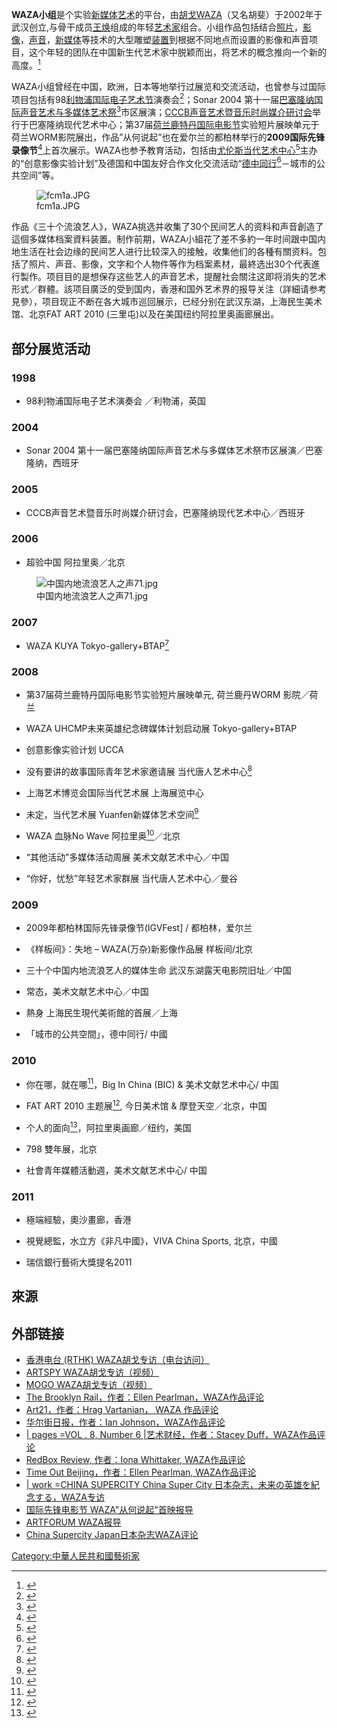 {{advert|time=2018-11-13T13:03:49+00:00}}
{{autobiography|time=2018-11-13T13:03:49+00:00}}
'''WAZA小组'''是个实验[[新媒体艺术|新媒体艺术]]的平台，由[[胡戈WAZA|胡戈WAZA]]（又名胡斐）于2002年于武汉创立,与骨干成员[[王焕|王焕]]组成的年轻[[艺术家|艺术家]]组合。小组作品包括结合[[照片|照片]]，[[影像|影像]]，[[声音|声音]]，[[新媒体|新媒体]]等技术的大型雕塑[[装置|装置]]到根据不同地点而设置的影像和声音项目，这个年轻的团队在中国新生代艺术家中脱颖而出，将艺术的概念推向一个新的高度。<ref>{{Cite web |url=http://www.waza.me/ |title=waza |access-date=2019-12-21 |archive-url=https://web.archive.org/web/20180929052444/http://waza.me/ |archive-date=2018-09-29 |dead-url=yes }}</ref>

WAZA小组曾经在中国，欧洲，日本等地举行过展览和交流活动，也曾参与过国际项目包括有98[[利物浦国际电子艺术节|利物浦国际电子艺术节]]演奏会<ref>{{cite web|url=http://www.isea-web.org/|title=Inter-Society for Electronic Arts (ISEA)|3=|accessdate=2010-04-30|archive-date=2011-02-20|archive-url=https://web.archive.org/web/20110220223017/http://www.isea-web.org/|dead-url=no}}</ref>；Sonar 2004 第十一届[[巴塞隆纳国际声音艺术与多媒体艺术祭|巴塞隆纳国际声音艺术与多媒体艺术祭]]<ref>{{cite web|url=http://www.sonar.es/2004/eng/home.cfm|title=Sonar 2004|3=|deadurl=yes|archiveurl=https://web.archive.org/web/20100515024338/http://sonar.es/2004/eng/home.cfm|archivedate=2010-05-15|accessdate=2010-04-30}}</ref>市区展演；[[CCCB声音艺术暨音乐时尚媒介研讨会|CCCB声音艺术暨音乐时尚媒介研讨会]]举行于巴塞隆纳现代艺术中心；第37届[[荷兰鹿特丹国际电影节|荷兰鹿特丹国际电影节]]实验短片展映单元于荷兰WORM影院展出，作品”从何说起”也在爱尔兰的都柏林举行的'''2009国际先锋录像节'''<ref>{{cite web |url=http://www.igvfest.com/ |title=International Guerrilla Video Festival (IGVFest) Dublin 2009 |3= |access-date=2010-04-28 |archive-date=2022-01-02 |archive-url=https://web.archive.org/web/20220102184524/http://www.igvfest.com/ }}</ref>上首次展示。WAZA也参予教育活动，包括由[[尤伦斯当代艺术中心|尤伦斯当代艺术中心]]<ref>{{cite web|url=http://www.ucca.org.cn/portal/home/index.798?lang=zh_CN|title=尤伦斯当代艺术中心|deadurl=yes|archiveurl=https://web.archive.org/web/20100414053846/http://www.ucca.org.cn/portal/home/index.798?lang=zh_CN|archivedate=2010-04-14|accessdate=2010-04-30}}</ref>主办的“创意影像实验计划”及德国和中国友好合作文化交流活动“[[德中同行|德中同行]]<ref>{{cite web|url=http://www.dezhongtongxing.com/report_detal_1484.shtml|title=德中同行 2009|deadurl=yes|archiveurl=https://archive.is/20120723232008/http://www.dezhongtongxing.com/report_detal_1484.shtml|archivedate=2012-07-23|accessdate=2010-04-30}}</ref>－城市的公共空间”等。

[[File:fcm1a.JPG|thumb]]
  
作品《三十个流浪艺人》，WAZA挑选并收集了30个民间艺人的资料和声音創造了這個多媒体档案資料装置。制作前期，WAZA小組花了差不多約一年时间跟中国内地生活在社会边缘的民间艺人进行比较深入的接触，收集他们的各種有關资料。包括了照片、声音、影像，文字和个人物件等作为档案素材，最終选出30个代表進行製作。项目目的是想保存这些艺人的声音艺术，提醒社会關注这即将消失的艺术形式／群體。該项目廣泛的受到国内，香港和国外艺术界的报导关注（詳細请参考見參），项目现正不断在各大城市巡回展示，已经分别在武汉东湖，上海民生美术馆、北京FAT ART 2010 (三里屯)以及在美国纽约阿拉里奥画廊展出。

==部分展览活动==

===1998=== 
*98利物浦国际电子艺术演奏会 ／利物浦，英国
 
===2004===
*Sonar 2004 第十一届巴塞隆纳国际声音艺术与多媒体艺术祭市区展演／巴塞隆纳，西班牙
  
===2005=== 
*CCCB声音艺术暨音乐时尚媒介研讨会，巴塞隆纳现代艺术中心／西班牙
 
===2006===
*超验中国 阿拉里奥／北京
[[File:中国内地流浪艺人之声71.jpg|thumb]]
 
===2007===
*WAZA KUYA Tokyo-gallery+BTAP<ref>{{cite web|url=http://www.tokyo-gallery.com/btap/|title=Tokyo-gallery+BTAP|access-date=2010-04-30|archive-url=https://web.archive.org/web/20100507161523/http://www.tokyo-gallery.com/btap/|archive-date=2010-05-07|dead-url=yes}}</ref>
 
===2008=== 
*第37届荷兰鹿特丹国际电影节实验短片展映单元, 荷兰鹿丹WORM 影院／荷兰
  
*WAZA UHCMP未来英雄纪念碑媒体计划启动展 Tokyo-gallery+BTAP  

*创意影像实验计划 UCCA  

*没有要讲的故事国际青年艺术家邀请展 当代唐人艺术中心<ref>{{cite web|url=http://www.tangcontemporary.com/cnArtShow.aspx?id=94&lb=A|title=当代唐人艺术中心}}{{dead link|date=2017年11月 |bot=InternetArchiveBot |fix-attempted=yes }}</ref>
 
*上海艺术博览会国际当代艺术展 上海展览中心
 
*未定，当代艺术展 Yuanfen新媒体艺术空间<ref>{{cite web|url=http://www.yuanfenart.com/index.php?option=com_content&view=article&catid=53%3Aartists&id=107%3Awaza&Itemid=116&lang=en|title=Yuanfen新媒体艺术空间}}{{Dead link|date=2020年3月 |bot=InternetArchiveBot |fix-attempted=yes }}</ref>

*WAZA 血脉No Wave 阿拉里奥<ref>{{cite web|url=http://www.arariobeijing.com/exhibition/exhibition_past_artwork.php?exhibition_serial=86|title=No Wave 阿拉里奥 Arario Gallery|access-date=2010-04-30|archive-date=2010-04-02|archive-url=https://web.archive.org/web/20100402010341/http://www.arariobeijing.com/exhibition/exhibition_past_artwork.php?exhibition_serial=86}}</ref>／北京
 
*“其他活动”多媒体活动周展 美术文献艺术中心／中国
 
*“你好，忧愁”年轻艺术家群展 当代唐人艺术中心／曼谷
  
===2009=== 
*2009年都柏林国际先锋录像节(IGVFest] / 都柏林，爱尔兰
  
*《样板间》：失地 – WAZA(万杂)新影像作品展 样板间/北京
  
*三十个中国内地流浪艺人的媒体生命 武汉东湖露天电影院旧址／中国
  
*常态，美术文献艺术中心／中国
  
*熱身 上海民生現代美術館的首展／上海
  
*「城市的公共空間」，德中同行/ 中國

===2010=== 
*你在哪，就在哪<ref>{{cite web|url=http://www.biginchina.us/ep.html|title=BIC开幕首展 - 你在哪，就在哪}}{{dead link|date=2017年11月 |bot=InternetArchiveBot |fix-attempted=yes }}</ref>，Big In China (BIC) & 美术文献艺术中心/ 中国

*FAT ART 2010 主题展<ref>{{cite web|url=http://fatart.cn/10/web/detail/14|title=FAT ART 2010|deadurl=yes|archiveurl=https://web.archive.org/web/20120321140544/http://www.fatart.cn/10/web/detail/14|archivedate=2012-03-21|accessdate=2010-04-30}}</ref>, 今日美术馆 & 摩登天空／北京，中国

*个人的面向<ref>{{cite web|url=http://www.arariobeijing.com/Enindex.aspx|title=The Personal Dimension, New York|access-date=2010-08-03|archive-date=2011-05-04|archive-url=https://web.archive.org/web/20110504110246/http://www.arariobeijing.com/Enindex.aspx}}</ref>，阿拉里奥画廊／纽约，美国

*798 雙年展，北京

*社會青年媒體活動週，美术文献艺术中心/ 中国
===2011===

*極端經驗，奧沙畫廊，香港

*視覺總監，水立方《非凡中國》，VIVA China Sports, 北京，中國

*瑞信銀行藝術大獎提名2011

==來源==
{{reflist|3}}

==外部链接==

*[http://gbcode.rthk.org.hk/TuniS/www.rthk.org.hk/rthk/pth/walkman/20090607.html#aboutthis 香港电台 (RTHK) WAZA胡戈专访（电台访问）]{{dead link|date=2017年11月 |bot=InternetArchiveBot |fix-attempted=yes }}
*[https://archive.is/20130424125932/http://www.artspy.cn/html/exhibit/1/1751/view.shtml ARTSPY WAZA胡戈专访（视频）]
*[http://v.youku.com/v_show/id_XMTI3MDg5NjE2.html MOGO  WAZA胡戈专访（视频）] {{Wayback|url=http://v.youku.com/v_show/id_XMTI3MDg5NjE2.html |date=20190218082752 }}
*[http://www.brooklynrail.org/2009/09/artseen/letter-from-beijing-dragon-eats-tail-chinas-post-olympic-art-conundrum The Brooklyn Rail，作者：Ellen Pearlman，WAZA作品评论 ] {{Wayback|url=http://www.brooklynrail.org/2009/09/artseen/letter-from-beijing-dragon-eats-tail-chinas-post-olympic-art-conundrum |date=20210412183535 }}
*[http://blog.art21.org/2009/08/31/some-thoughts-on-china-transformation Art21，作者：Hrag Vartanian， WAZA 作品评论] {{Wayback|url=http://blog.art21.org/2009/08/31/some-thoughts-on-china-transformation |date=20150906041745 }}
*[http://online.wsj.com/article/SB125434842639453931.html#project%3DCARTIST09%26articleTabs%3Dslideshow 华尔街日报，作者：Ian Johnson，WAZA作品评论] {{Wayback|url=http://online.wsj.com/article/SB125434842639453931.html#project%3DCARTIST09%26articleTabs%3Dslideshow |date=20130910114802 }}
*[http://www.yishujournal.com/YishuJournal/docs/currentissue/currentissue_v8n609.htm | pages =VOL . 8, Number 6 |艺术财经，作者：Stacey Duff，WAZA作品评论] {{Wayback|url=http://www.yishujournal.com/YishuJournal/docs/currentissue/currentissue_v8n609.htm |date=20100805233729 }}
*[https://web.archive.org/web/20110707050720/http://review.redboxstudio.cn/2009/12/conversations-a-response-to-stacey-duffs-article-floating-and-theft-in-wuhan/ RedBox Review, 作者：Iona Whittaker, WAZA作品评论]
*[https://web.archive.org/web/20100115163722/http://www.timeout.com/cn/en/beijing/aroundtown/feature/6586/waza-no-wave.html Time Out Beijing，作者：Ellen Pearlman, WAZA作品评论]
*[https://web.archive.org/web/20160304101031/http://www.chinasupercity.com/news/view_news.php?news_id=5190 | work =CHINA SUPERCITY China Super City 日本杂志，未来の英雄を紀念する，WAZA专访]
*[https://web.archive.org/web/20090705104050/http://www.igvfest.com/Video_Festival/polaroiddublin/fullscreen.html 国际先锋电影节 WAZA"从何说起"首映报导]
*[http://artforum.com.cn/diary/2075 ARTFORUM WAZA报导] {{Wayback|url=http://artforum.com.cn/diary/2075 |date=20220324080940 }}
*[https://web.archive.org/web/20160304101031/http://www.chinasupercity.com/news/view_news.php?news_id=5190 China Supercity Japan日本杂志WAZA评论]



[[Category:中華人民共和國藝術家|Category:中華人民共和國藝術家]]